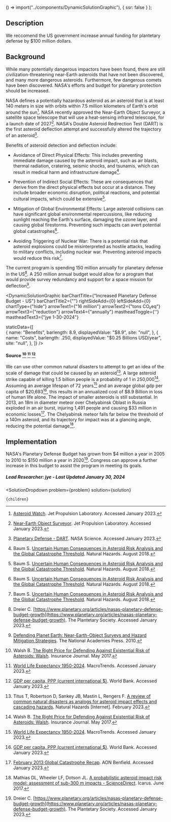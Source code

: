 

  () => import("../components/DynamicSolutionGraphic"),
  { ssr: false }
);

## Description

We reccomend the US government increase annual funding for plantetary defense by $100 million dollars.

## Background

While many potentially dangerous impactors have been found, there are still civilization-threatening near-Earth asteroids that have not been discovered, and many more dangerous asteroids. Furthermore, few dangerous comets have been discovered.  NASA's efforts and budget for planetary protection should be increased.

NASA defines a potentially hazardous asteroid as an asteroid that is at least 140 meters in size with orbits within 7.5 million kilometers of Earth's orbit around the sun[^"9"]. NASA recently approved the Near-Earth Object Surveyor, a satellite space telescope that will use a heat-sensing infrared telescope, for a launch date of 2027[^"12"]. NASA's Double Asteroid Redirection Test (DART) is the first asteroid deflection attempt and successfully altered the trajectory of an asteroid[^"11"].

Benefits of asteroid detection and deflection include:

- Avoidance of Direct Physical Effects: This includes preventing immediate damage caused by the asteroid impact, such as air blasts, thermal radiation, cratering, seismic shocks, and tsunamis, which can result in medical harm and infrastructure damage[^"4"].

- Prevention of Indirect Social Effects: These are consequences that derive from the direct physical effects but occur at a distance. They include broader economic disruption, political reactions, and potential cultural impacts, which could be extensive[^"4"].

- Mitigation of Global Environmental Effects: Large asteroid collisions can have significant global environmental repercussions, like reducing sunlight reaching the Earth's surface, damaging the ozone layer, and causing global firestorms. Preventing such impacts can avert potential global catastrophes[^"4"].

- Avoiding Triggering of Nuclear War: There is a potential risk that asteroid explosions could be misinterpreted as hostile attacks, leading to military conflicts, including nuclear war. Preventing asteroid impacts would reduce this risk[^"4"].

The current program is spending 150 million annually for planetary defense in the US[^"7"]. A 250 million annual budget would allow for a program that would provide survey redundancy and support for a space mission for deflection[^"10"].


<DynamicSolutionGraphic
  barChartTitle={"Increased Planetary Defense Budget - US"}
  barChartTitle2={""}
  rightSideAdd={0}
  leftSideAdd={0}
  chartType={"hide"}
  arrowText1={"16 million"}
  arrowText2={"tons CO₂eq"}
  arrowText3={"reduction"}
  arrowText4={"annually"}
  mastheadToggle={''}
  mastheadText3={"jye 1-30-2024"}
  
  
  staticData={[   
     {
      name: "Benefits",
      barlength: 8.9,
      displayedValue: "$8.9",
      site: "null",
    },
    {
      name: "Costs",
      barlength: .250,
      displayedValue: "$0.25 Billions USD/year",
      site: "null",
    }, 
  ]}
/>

#### Source [^"15"] [^"16"] [^"17"]



We can use other common natural disasters to attempt to get an idea of the scale of damage that could be caused by an asteroid[^"14"]. A large asteroid strike capable of killing 1.5 billion people is a probability of 1 in 250,000[^"15"]. Assuming an average lifespan of 72 years[^"16"] and an average global gdp per capita of $20,693[^"17"], this results in an annualized cost of $8.9 Billion in loss of human life alone. The impact of smaller asteroids is still substantial. In 2013, an 18m in diameter meteor over Chelyabinsk Oblast in Russia exploded in an air burst, injuring 1,491 people and causing $33 million in economic losses[^"13"]. The Chelyabinsk meteor falls far below the threshold of a 140m asteroid, and its trajectory for impact was at a glancing angle, reducing the potential damage[^"18"].


## Implementation

NASA's Planetary Defense Budget has grown from $4 million a year in 2005 to 2010 to $150 million a year in 2020[^"7"]. Congress can approve a further increase in this budget to assist the program in meeting its goals.

##### Lead Researcher: jye - Last Updated January 30, 2024

[^"1"]:  [Does cost-benefit analysis apply to catastrophic events?](https://www.aeaweb.org/research/does-cost-benefit-apply-catastrophic-events). 
[^"2"]:  [Asteroid de-spin and deflection strategy using a solar-sail spacecraft with reflectivity control devices - ScienceDirect](https://www.sciencedirect.com/science/article/abs/pii/S0094576517314339). 
[^"3"]:  [Asteroid Risk Assessment: A Probabilistic Approach - Reinhardt - 2016 - Risk Analysis - Wiley Online Library](https://onlinelibrary.wiley.com/doi/abs/10.1111/risa.12453). 
[^"4"]: Baum S.  [Uncertain Human Consequences in Asteroid Risk Analysis and the Global Catastrophe Threshold](https://papers.ssrn.com/sol3/papers.cfm?abstract_id=3218342). Natural Hazards. August 2018. 
[^"5"]:  [NASA’S First Asteroid Deflection Mission Enters Next Design Phase](https://www.nasa.gov/directorates/smd/nasas-first-asteroid-deflection-mission-enters-next-design-phase/). 
[^"6"]:  [New Report Assesses Status of Detecting Near-Earth Asteroids](https://www.nasa.gov/solar-system/new-report-assesses-status-of-detecting-near-earth-asteroids/). 
[^"7"]: Dreier C.  [https://www.planetary.org/articles/nasas-planetary-defense-budget-growth](https://www.planetary.org/articles/nasas-planetary-defense-budget-growth). The Plantetary Society. Accessed January 2023. 
[^"8"]: Chapman CR, Morrison D.  [Impacts on the Earth by asteroids and comets: assessing the hazard](https://www.nature.com/articles/367033a0). Nature. January 1994.
[^"9"]:  [Asteroid Watch](https://www.jpl.nasa.gov/asteroid-watch). Jet Propulsion Laboratory. Accessed January 2023. 
[^"10"]:  [Defending Planet Earth: Near-Earth-Object Surveys and Hazard Mitigation Strategies](https://nap.nationalacademies.org/catalog/12842/defending-planet-earth-near-earth-object-surveys-and-hazard-mitigation).  The National Academies Press. 2010. 
[^"11"]:  [Planetary Defense - DART](https://science.nasa.gov/planetary-defense-dart/). NASA Science. Accessed January 2023. 
[^"12"]:  [Near-Earth Object Surveyor](https://www.jpl.nasa.gov/missions/near-earth-object-surveyor). Jet Propulsion Laboratory. Accessed January 2023. 
[^"13"]:  [February 2013 Global Catastrophe Recap](https://web.archive.org/web/20220423153414/http://thoughtleadership.aon.com/Documents/20130306_if_february_global_recap.pdf). AON Benfield. Accessed January 2023. 
[^"14"]: Titus T, Robertson D, Sankey JB, Mastin L, Rengers F.  [A review of common natural disasters as analogs for asteroid impact effects and cascading hazards](https://link.springer.com/article/10.1007/s11069-022-05722-z). Natural Hazards [Internet]. February 2023.
[^"15"]: Walsh B.  [The Right Price for Defending Against Existential Risk of Asteroids: Walsh](https://www.insurancejournal.com/news/national/2017/05/16/451032.htm). Insurance Journal. May 2017. 
[^"16"]:  [World Life Expectancy 1950-2024](https://www.macrotrends.net/countries/WLD/world/life-expectancy). MacroTrends. Accessed January 2023. 
[^"17"]:  [GDP per capita, PPP (current international $)](https://data.worldbank.org/indicator/NY.GDP.PCAP.PP.CD). World Bank. Accessed January 2023. 
[^"18"]: Mathias DL, Wheeler LF, Dotson JL.  [A probabilistic asteroid impact risk model: assessment of sub-300 m impacts - ScienceDirect](https://doi.org/10.1016/j.icarus.2017.02.009). Icarus. June 2017. 

  <SolutionDropdown 
    problem={problem} 
    solution={solution}
  >
    {children}
  </SolutionDropdown>